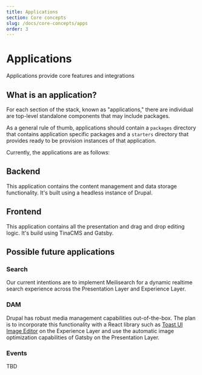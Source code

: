 ```yaml
---
title: Applications
section: Core concepts
slug: /docs/core-concepts/apps
order: 3
---
```


# Applications

Applications provide core features and integrations

## What is an application?

For each section of the stack, known as "applications," there are individual are top-level standalone components that may
include packages.

As a general rule of thumb, applications should contain a `packages` directory that contains application specific packages and a
`starters` directory that provides ready to be provision instances of that application.

Currently, the applications are as follows:

## Backend

This application contains the content management and data storage functionality.  It's built using a headless instance of Drupal.

## Frontend

This application contains all the presentation and drag and drop editing logic.  It's build using TinaCMS and Gatsby.

## Possible future applications

### Search

Our current intentions are to implement Meilisearch for a dynamic realtime search experience across the Presentation
Layer and Experience Layer.

### DAM

Drupal has robust media management capabilities out-of-the-box. The plan is to incorporate this functionality with a
React library such as [Toast UI Image Editor](https://www.npmjs.com/package/@toast-ui/react-image-editor) on the
Experience Layer and use the automatic image optimization capabilities of Gatsby on the Presentation Layer.

### Events

TBD